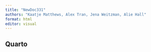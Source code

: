 ```yaml
---
title: "NewDoc331"
authors: "Kaatje Matthews, Alex Tran, Jena Weitzman, Alie Hall"
format: html
editor: visual
---
```


## Quarto


